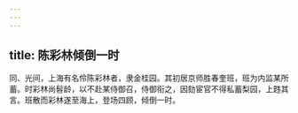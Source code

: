 ```yaml
---
---
---
```

title: 陈彩林倾倒一时
---



同、光间，上海有名伶陈彩林者，隶金桂园。其初居京师胜春奎班，班为内监某所蓄。时彩林尚髫龄，以不赴某侍御召，侍御衔之，因劾宦官不得私蓄梨园，上韪其言。班散而彩林遂至海上，登场四顾，倾倒一时。
